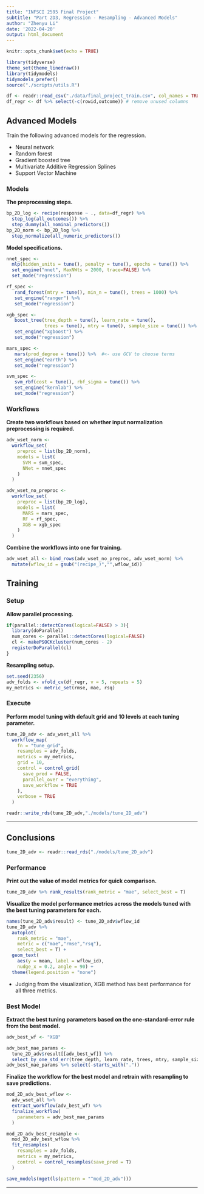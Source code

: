 ```yaml
---
title: "INFSCI 2595 Final Project"
subtitle: "Part 2D3, Regression - Resampling - Advanced Models"
author: "Zhenyu Li"
date: '2022-04-20'
output: html_document
---
```


```r
knitr::opts_chunk$set(echo = TRUE)
```

```r
library(tidyverse)
theme_set(theme_linedraw())
library(tidymodels)
tidymodels_prefer()
source("./scripts/utils.R")
```

```r
df <- readr::read_csv("./data/final_project_train.csv", col_names = TRUE)
df_regr <- df %>% select(-c(rowid,outcome)) # remove unused columns
```

## Advanced Models

Train the following advanced models for the regression.

- Neural network
- Random forest
- Gradient boosted tree
- Multivariate Additive Regression Splines
- Support Vector Machine

### Models

**The preprocessing steps.**

```r
bp_2D_log <- recipe(response ~ ., data=df_regr) %>% 
  step_log(all_outcomes()) %>% 
  step_dummy(all_nominal_predictors())
bp_2D_norm <- bp_2D_log %>% 
  step_normalize(all_numeric_predictors())
```

**Model specifications.**
  
```r
nnet_spec <- 
  mlp(hidden_units = tune(), penalty = tune(), epochs = tune()) %>% 
  set_engine("nnet", MaxNWts = 2000, trace=FALSE) %>% 
  set_mode("regression")

rf_spec <- 
   rand_forest(mtry = tune(), min_n = tune(), trees = 1000) %>% 
   set_engine("ranger") %>% 
   set_mode("regression")

xgb_spec <- 
   boost_tree(tree_depth = tune(), learn_rate = tune(), 
              trees = tune(), mtry = tune(), sample_size = tune()) %>% 
   set_engine("xgboost") %>% 
   set_mode("regression")

mars_spec <- 
   mars(prod_degree = tune()) %>%  #<- use GCV to choose terms
   set_engine("earth") %>% 
   set_mode("regression")

svm_spec <- 
   svm_rbf(cost = tune(), rbf_sigma = tune()) %>% 
   set_engine("kernlab") %>% 
   set_mode("regression")
```

### Workflows

**Create two workflows based on whether input normalization preprocessing is required.**  

```r
adv_wset_norm <- 
  workflow_set(
    preproc = list(bp_2D_norm),
    models = list(
      SVM = svm_spec,
      NNet = nnet_spec
    )
  )
```

```r
adv_wset_no_preproc <- 
  workflow_set(
    preproc = list(bp_2D_log),
    models = list(
      MARS = mars_spec,
      RF = rf_spec,
      XGB = xgb_spec 
    )
  )
```

**Combine the workflows into one for training. **  

```r
adv_wset_all <- bind_rows(adv_wset_no_preproc, adv_wset_norm) %>% 
  mutate(wflow_id = gsub("(recipe_)","",wflow_id))
```

## Training

### Setup

**Allow parallel processing.**  

```r
if(parallel::detectCores(logical=FALSE) > 3){
  library(doParallel)
  num_cores <- parallel::detectCores(logical=FALSE)
  cl <- makePSOCKcluster(num_cores - 2)
  registerDoParallel(cl)
}
```

**Resampling setup.**

```r
set.seed(2356)
adv_folds <- vfold_cv(df_regr, v = 5, repeats = 5)
my_metrics <- metric_set(rmse, mae, rsq)
```

### Execute

**Perform model tuning with default grid and 10 levels at each tuning parameter.**  

```r
tune_2D_adv <- adv_wset_all %>% 
  workflow_map(
    fn = "tune_grid",
    resamples = adv_folds,
    metrics = my_metrics,
    grid = 10,
    control = control_grid(
      save_pred = FALSE,
      parallel_over = "everything",
      save_workflow = TRUE
    ),
    verbose = TRUE
  )
```

```r
readr::write_rds(tune_2D_adv,"./models/tune_2D_adv")
```

----

## Conclusions

```r
tune_2D_adv <- readr::read_rds("./models/tune_2D_adv")
```

### Performance

**Print out the value of model metrics for quick comparison. **  

```r
tune_2D_adv %>% rank_results(rank_metric = "mae", select_best = T)
```

**Visualize the model performance metrics across the models tuned with the best tuning parameters for each.**  

```r
names(tune_2D_adv$result) <- tune_2D_adv$wflow_id
tune_2D_adv %>% 
  autoplot( 
    rank_metric = "mae",
    metric = c("mae","rmse","rsq"),
    select_best = T) + 
  geom_text(
    aes(y = mean, label = wflow_id), 
    nudge_x = 0.2, angle = 90) + 
  theme(legend.position = "none")
```

- Judging from the visualization, XGB method has best performance for all three metrics. 
  

### Best Model

**Extract the best tuning parameters based on the one-standard-error rule from the best model.**  

```r
adv_best_wf <- "XGB"

adv_best_mae_params <- 
  tune_2D_adv$result[[adv_best_wf]] %>% 
  select_by_one_std_err(tree_depth, learn_rate, trees, mtry, sample_size, metric = "mae")
adv_best_mae_params %>% select(-starts_with("."))
```

**Finalize the workflow for the best model and retrain with resampling to save predictions.** 

```r
mod_2D_adv_best_wflow <-
  adv_wset_all %>% 
  extract_workflow(adv_best_wf) %>% 
  finalize_workflow(
    parameters = adv_best_mae_params
  )

mod_2D_adv_best_resample <-
  mod_2D_adv_best_wflow %>% 
  fit_resamples(
    resamples = adv_folds,
    metrics = my_metrics,
    control = control_resamples(save_pred = T)
  )
```


```r
save_models(mget(ls(pattern = "^mod_2D_adv")))
```

----

